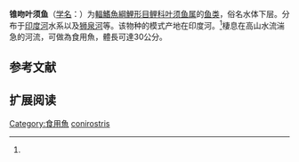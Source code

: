 {{Speciesbox
| name = 锥吻叶须鱼
| status = NE
| status_system = IUCN3.1
| image = 
| genus = Ptychobarbus
| species = conirostris
| authority = Steindachner, 1866<ref name='id6208'>{{cite web| url =http://www.bioinfo.cn/db05/BjdwSpecies.php?action=view&id=6208| title =锥吻叶须鱼| work =中国动物物种编目数据库| publisher =中国科学院微生物研究所| author =中国科学院动物研究所| accessdate =2009-04-11| deadurl =yes| archiveurl =https://web.archive.org/web/20160305032123/http://www.bioinfo.cn/db05/BjdwSpecies.php?action=view&id=6208| archivedate =2016-03-05}}</ref>
| synonyms = *''Ptychobarbus rattanis''<br /><small>Malhotra & Jyoti, 1975</small>
}}

'''锥吻叶须鱼'''（[[学名|学名]]：{{lang|la|''Ptychobarbus conirostris''}}）为[[輻鰭魚綱|輻鰭魚綱]][[鯉形目|鯉形目]][[鲤科|鲤科]][[叶须鱼属|叶须鱼属]]的[[鱼类|鱼类]]，俗名水体下层。分布于[[印度河|印度河]]水系以及[[狮泉河|狮泉河]]等。该物种的模式产地在印度河。<ref name='id6208'/>棲息在高山水流湍急的河流，可做為食用魚，體長可達30公分。

== 参考文献 ==
{{reflist}}

== 扩展阅读 ==
{{refbegin}}
{{wikispecies-inline|Ptychobarbus conirostris|锥吻叶须鱼}}
{{refend}}
{{Taxonbar|from=Q3758407}}

[[Category:食用魚|Category:食用魚]]
[[Category:叶须鱼属|conirostris]]


{{鯉形目小作品}}